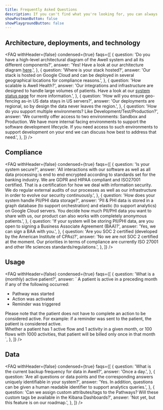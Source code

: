 ```yaml
---
title: Frequently Asked Questions
description: If you can't find what you're looking for, you can always send us a message over Intercom with your enquiry.
showPostmanButton: false
showPlaygroundButton: false
---
```


## Architecture, deployments, and technology

<FAQ
  withHeader={false}
  condensed={true}
  faqs={[
    {
      question:
        'Do you have a high-level architectural diagram of the Awell system and all its different components?',
      answer:
        '<span>Yes! Have a look at our architecture diagram <a href="https://res.cloudinary.com/da7x4rzl4/image/upload/v1659548875/Developer%20portal/Awell_Architecture_-_Full_-_Next.drawio.png" title="Awell Architecture Diagram" target="_blank">here</a>.</span>',
    },
    {
      question: 'Where is your stack hosted?',
      answer:
        'Our stack is hosted on Google Cloud and can be deployed in several geographical locations for compliance reasons.',
    },
    {
      question: 'How scalable is Awell Health?',
      answer:
        '<span>Our integrations and infrastructure are designed to handle large volumes of patients. Have a look at our <a href="/system-status">system status page</a> for more information.</span>',
    },
    {
      question:
        'How will you ensure geo-fencing as-in US data stays in US servers?',
      answer:
        'Our deployments are regional, so by design the data never leaves the region.',
    },
    {
      question:
        'How do you support multiple environments? Like Development/Test/Production?',
      answer:
        'We currently offer access to two environments: Sandbox and Production. We have more internal facing environments to support the software development lifecycle. If you need access to such environments to support development on your end we can discuss how best to address that need.',
    },
  ]}
/>

## Compliance

<FAQ
  withHeader={false}
  condensed={true}
  faqs={[
    {
      question: 'Is your system secure?',
      answer:
        'All interactions with our software as well as all data processing is end to end encrypted according to standards set for the banking industry. We are GDPR and HIPAA compliant and ISO27001 certified. That is a certification for how we deal with information security. We do regular external audits of our processes as well as our infrastructure in order to evolve our security continuously.',
    },
    {
      question: 'How does your system handle PII/PHI data storage?',
      answer:
        'PII & PHI data is stored in a graph database (to support orchestration) and elastic (to support analytics) on Google Cloud servers. You decide how much PII/PHI data you want to share with us, our product can also works with completely anonymous patients.',
    },
    {
      question:
        'If your system will be storing PII/PHI data, are you open to signing a Business Associate Agreement (BAA)?',
      answer: 'Yes, we can sign a BAA with you.',
    },
     {
      question:
        'Are you SOC 2 certified (developed by the American Institute of CPAs)?',
      answer: 'No we are not SOC 2 certified at the moment. Our priorities in terms of compliance are currently ISO 27001 and other life sciences standards/regulations.',
    },
  ]}
/>

## Usage

<FAQ
  withHeader={false}
  condensed={true}
  faqs={[
    {
      question: 'What is a (monthly) active patient?',
      answer: `
<span class='mb-4 inline-block'>A patient is active in a preceding month if any of the following occurred:</span>
‍
<ul>
<li>Pathway was started</li>
<li>Action was activated</li>
<li>Reminder was triggered</li>
</ul>

<div>
  Please note that the patient does not have to complete an action to be
  considered active. For example: if a reminder was sent to the patient, the
  patient is considered active.
</div>
<div class="mt-4">
  Whether a patient has 1 active flow and 1 activity in a given month, or 100
  flows with 1000 activities, that patient will be billed only once in that
  month
</div>
`, }, ]} />

## Data

<FAQ
  withHeader={false}
  condensed={true}
  faqs={[
    {
      question: 'What is the current backup frequency for data in Awell?',
      answer: 'Once a day.',
    },
    {
      question:
        'Are all questions or data points and the corresponding answers uniquely identifiable in your system?',
      answer:
        'Yes. In addition, questions can be given a human readable identifier to support analytics queries.',
    },
    {
      question:
        'Can we assign custom attributes/tags to the Pathways? Will these custom tags be available in the Kibana Dashboards?',
      answer: 'Not yet, but this feature is on our roadmap.',
    },
  ]}
/>
